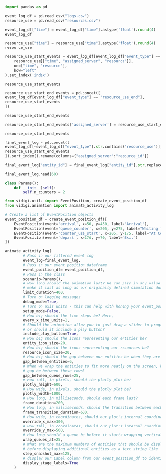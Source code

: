 

```python
import pandas as pd

event_log_df = pd.read_csv("logs.csv")
resource_use = pd.read_csv("resources.csv")
```

```python
event_log_df["time"] = event_log_df["time"].astype('float').round(4)
event_log_df
```

```python
resource_use["time"] = resource_use["time"].astype('float').round(4)
resource_use
```

```python
resource_use_start_events = event_log_df[event_log_df["event_type"] == "resource_use"].reset_index(drop=False).merge(
    resource_use[["time", "assigned_server", "resource"]],
    on=["time", "resource"],
    how="left"
).set_index('index')

resource_use_start_events
```

```python
resource_use_start_end_events = pd.concat([
event_log_df[event_log_df["event_type"] == "resource_use_end"],
resource_use_start_events
])

resource_use_start_end_events
```

```python
resource_use_start_end_events['assigned_server'] = resource_use_start_end_events.groupby(['entity_id', 'resource'])['assigned_server'].bfill().ffill()

resource_use_start_end_events
```

```python
final_event_log = pd.concat([
event_log_df[~event_log_df["event_type"].str.contains("resource_use")],
resource_use_start_end_events
]).sort_index().rename(columns={"assigned_server":"resource_id"})

final_event_log["entity_id"] = final_event_log["entity_id"].str.replace("Customer", "")

final_event_log.head(60)
```

```python
class Params():
    def __init__(self):
        self.n_counters = 2
```


```python
from vidigi.utils import EventPosition, create_event_position_df
from vidigi.animation import animate_activity_log

# Create a list of EventPosition objects
event_position_df = create_event_position_df([
    EventPosition(event='arrival', x=50, y=450, label="Arrival"),
    EventPosition(event='queue_counter', x=205, y=275, label="Waiting for Counter"),
    EventPosition(event='counter_use_start', x=205, y=175, label="At Counter", resource='n_counters'),
    EventPosition(event='depart', x=270, y=70, label="Exit")
])
```


```python
animate_activity_log(
        # Pass in our filtered event log
        event_log=final_event_log,
        # Pass in our event position dataframe
        event_position_df= event_position_df,
        # Pass in the class
        scenario=Params(),
        # How long should the animation last? We can pass in any value here - but I've chosen to
        # make it last as long as our originally defined simulation duration
        limit_duration=400,
        # Turn on logging messages
        debug_mode=True,
        # Turn on axis units - this can help with honing your event_position_df iteratively
        setup_mode=False,
        # How big should the time steps be? Here,
        every_x_time_units=1,
        # Should the animation allow you to just drag a slider to progress through the animation,
        # or should it include a play button?
        include_play_button=True,
        # How big should the icons representing our entities be?
        entity_icon_size=20,
        # How big should the icons representing our resources be?
        resource_icon_size=20,
        # How big should the gap between our entities be when they are queueing?
        gap_between_entities=6,
        # When we wrap the entities to fit more neatly on the screen, how big should the vertical
        # gap be between these rows?
        gap_between_queue_rows=25,
        # How tall, in pixels, should the plotly plot be?
        plotly_height=600,
        # How wide, in pixels, should the plotly plot be?
        plotly_width=1000,
        # How long, in milliseconds, should each frame last?
        frame_duration=200,
        # How long, in milliseconds, should the transition between each pair of frames be?
        frame_transition_duration=600,
        # How wide, in coordinates, should our plot's internal coordinate system be?
        override_x_max=300,
        # How tall, in coordinates, should our plot's internal coordinate system be?
        override_y_max=500,
        # How long should a queue be before it starts wrapping vertically?
        wrap_queues_at=25,
        # What are the maximum numbers of entities that should be displayed in any queueing steps
        # before displaying additional entities as a text string like '+ 37 more'
        step_snapshot_max=125,
        # display our Label column from our event_position_df to identify the position of each icon
        display_stage_labels=True
    )
```
